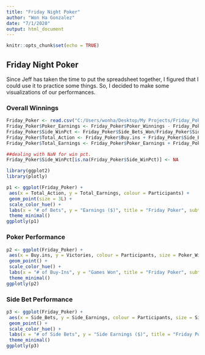 ---
title: "Friday Night Poker"
author: "Won Ha Gonzalez"
date: "7/1/2020"
output: html_document
---

```{r setup, include=FALSE}
knitr::opts_chunk$set(echo = TRUE)
```

## Friday Night Poker

Since Jeff has taken the time to put the spreadsheet together, I figured that I could use it to practice some things.  So, I decided to make some visualizations of our performances.

### Overall Winnings

```{r overall, echo=F, message=F, fig.height=7, fig.width=10}
Friday_Poker <- read.csv("C:/Users/wonha/Desktop/My Projects/Friday_Poker.csv")
Friday_Poker$Poker_Earnings <- Friday_Poker$Poker_Winnings - Friday_Poker$Poker_Wagered 
Friday_Poker$Side_WinPct <- Friday_Poker$Side_Bets_Won/Friday_Poker$Side_Bets
Friday_Poker$Total_Action <- Friday_Poker$Buy.ins + Friday_Poker$Side_Bets
Friday_Poker$Total_Earnings <- Friday_Poker$Poker_Earnings + Friday_Poker$Side_Earnings

##dealing with NaN for win pct.
Friday_Poker$Side_WinPct[is.na(Friday_Poker$Side_WinPct)] <- NA

library(ggplot2)
library(plotly)

p1 <- ggplot(Friday_Poker) +
 aes(x = Total_Action, y = Total_Earnings, colour = Participants) +
 geom_point(size = 3L) +
 scale_color_hue() +
 labs(x = "# of Bets", y = "Earnings ($)", title = "Friday Poker", subtitle = "Total Earnings vs. Total Bets Made", color = "Players") +
 theme_minimal()
ggplotly(p1)
```

### Poker Performance

```{r poker, echo=FALSE, fig.height=7, message=F, fig.width=10}
p2 <- ggplot(Friday_Poker) +
 aes(x = Buy.ins, y = Victories, colour = Participants, size = Poker_Winnings) +
 geom_point() +
 scale_color_hue() +
 labs(x = "# of Buy-Ins", y = "Games Won", title = "Friday Poker", subtitle = "Poker Results", color = "Players", size = "Money Earned") +
 theme_minimal()
ggplotly(p2)
```

### Side Bet Performance

```{r side, echo=F, message=F, fig.height=7, fig.width=11}
p3 <- ggplot(Friday_Poker) +
 aes(x = Side_Bets, y = Side_Earnings, colour = Participants, size = Side_WinPct) +
 geom_point() +
 scale_color_hue() +
 labs(x = "# of Side Bets", y = "Side Earnings ($)", title = "Friday Poker", subtitle = "Side Bets", color = "Players", size = "Win Pct.") +
 theme_minimal()
ggplotly(p3)
```
